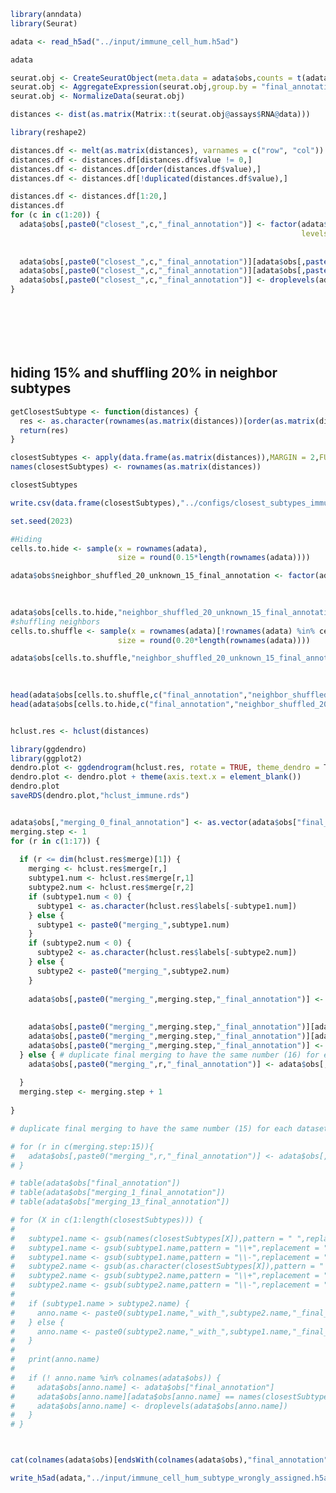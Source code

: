 ```r
library(anndata)
library(Seurat)
```
```r
adata <- read_h5ad("../input/immune_cell_hum.h5ad")

adata
```

```r
seurat.obj <- CreateSeuratObject(meta.data = adata$obs,counts = t(adata$layers['counts']))
seurat.obj <- AggregateExpression(seurat.obj,group.by = "final_annotation",slot = "counts",return.seurat = T)
seurat.obj <- NormalizeData(seurat.obj)

distances <- dist(as.matrix(Matrix::t(seurat.obj@assays$RNA@data)))

library(reshape2)

distances.df <- melt(as.matrix(distances), varnames = c("row", "col"))
distances.df <- distances.df[distances.df$value != 0,]
distances.df <- distances.df[order(distances.df$value),]
distances.df <- distances.df[!duplicated(distances.df$value),]

distances.df <- distances.df[1:20,]
distances.df
for (c in c(1:20)) {
  adata$obs[,paste0("closest_",c,"_final_annotation")] <- factor(adata$obs[,"final_annotation"],
                                                                 levels = c(levels(adata$obs[,"final_annotation"]),
                                                                            "merged_type"))
  
  adata$obs[,paste0("closest_",c,"_final_annotation")][adata$obs[,paste0("closest_",c,"_final_annotation")] == as.character(distances.df[c,"row"])] <- "merged_type"
  adata$obs[,paste0("closest_",c,"_final_annotation")][adata$obs[,paste0("closest_",c,"_final_annotation")] == as.character(distances.df[c,"col"])] <- "merged_type"
  adata$obs[,paste0("closest_",c,"_final_annotation")] <- droplevels(adata$obs[,paste0("closest_",c,"_final_annotation")] )
}








```

## hiding 15% and shuffling 20% in neighbor subtypes
```r
getClosestSubtype <- function(distances) {
  res <- as.character(rownames(as.matrix(distances))[order(as.matrix(distances)[,1])[2]])
  return(res)
}

closestSubtypes <- apply(data.frame(as.matrix(distances)),MARGIN = 2,FUN = getClosestSubtype)
names(closestSubtypes) <- rownames(as.matrix(distances))

closestSubtypes

write.csv(data.frame(closestSubtypes),"../configs/closest_subtypes_immune.csv")

```


```r


set.seed(2023)

#Hiding 
cells.to.hide <- sample(x = rownames(adata),
                        size = round(0.15*length(rownames(adata))))

adata$obs$neighbor_shuffled_20_unknown_15_final_annotation <- factor(adata$obs[,"final_annotation"],
                                                                              levels = c(levels(adata$obs[,"final_annotation"]),
                                                                                         "unknown"))

adata$obs[cells.to.hide,"neighbor_shuffled_20_unknown_15_final_annotation"] <- "unknown"
#shuffling neighbors
cells.to.shuffle <- sample(x = rownames(adata)[!rownames(adata) %in% cells.to.hide],
                        size = round(0.20*length(rownames(adata))))

adata$obs[cells.to.shuffle,"neighbor_shuffled_20_unknown_15_final_annotation"] <- plyr::mapvalues(x = adata$obs[cells.to.shuffle,"neighbor_shuffled_20_unknown_15_final_annotation"],
                                                                                             from = names(closestSubtypes),
                                                                                             to = closestSubtypes)

head(adata$obs[cells.to.shuffle,c("final_annotation","neighbor_shuffled_20_unknown_15_final_annotation")],n=10)
head(adata$obs[cells.to.hide,c("final_annotation","neighbor_shuffled_20_unknown_15_final_annotation")],n=10)


hclust.res <- hclust(distances)

library(ggdendro)
library(ggplot2)
dendro.plot <- ggdendrogram(hclust.res, rotate = TRUE, theme_dendro = T) 
dendro.plot <- dendro.plot + theme(axis.text.x = element_blank())
dendro.plot
saveRDS(dendro.plot,"hclust_immune.rds")


adata$obs[,"merging_0_final_annotation"] <- as.vector(adata$obs["final_annotation"]) 
merging.step <- 1
for (r in c(1:17)) {
  
  if (r <= dim(hclust.res$merge)[1]) {
    merging <- hclust.res$merge[r,]
    subtype1.num <- hclust.res$merge[r,1]
    subtype2.num <- hclust.res$merge[r,2]
    if (subtype1.num < 0) {
      subtype1 <- as.character(hclust.res$labels[-subtype1.num])
    } else {
      subtype1 <- paste0("merging_",subtype1.num)
    }
    if (subtype2.num < 0) {
      subtype2 <- as.character(hclust.res$labels[-subtype2.num])
    } else {
      subtype2 <- paste0("merging_",subtype2.num)
    }
    
    adata$obs[,paste0("merging_",merging.step,"_final_annotation")] <- factor(adata$obs[,paste0("merging_",merging.step-1,"_final_annotation")],
                                                                              levels = c(levels(adata$obs[,paste0("merging_",merging.step-1,"_final_annotation")]),
                                                                                         paste0("merging_",merging.step)))
    adata$obs[,paste0("merging_",merging.step,"_final_annotation")][adata$obs[,paste0("merging_",merging.step-1,"_final_annotation")] == subtype1] <- paste0("merging_",merging.step)
    adata$obs[,paste0("merging_",merging.step,"_final_annotation")][adata$obs[,paste0("merging_",merging.step-1,"_final_annotation")] == subtype2] <- paste0("merging_",merging.step)
    adata$obs[,paste0("merging_",merging.step,"_final_annotation")] <- droplevels(adata$obs[,paste0("merging_",merging.step,"_final_annotation")])
  } else { # duplicate final merging to have the same number (16) for each task in the workflow
    adata$obs[,paste0("merging_",r,"_final_annotation")] <- adata$obs[,paste0("merging_",merging.step-1,"_final_annotation")]
    
  }
  merging.step <- merging.step + 1
  
}

# duplicate final merging to have the same number (15) for each dataset in the workflow

# for (r in c(merging.step:15)){
#   adata$obs[,paste0("merging_",r,"_final_annotation")] <- adata$obs[,paste0("merging_",merging.step-1,"_final_annotation")]
# }

# table(adata$obs["final_annotation"])
# table(adata$obs["merging_1_final_annotation"])
# table(adata$obs["merging_13_final_annotation"])
```


```r
# for (X in c(1:length(closestSubtypes))) {
#   
#   subtype1.name <- gsub(names(closestSubtypes[X]),pattern = " ",replacement = "_")
#   subtype1.name <- gsub(subtype1.name,pattern = "\\+",replacement = "pos")
#   subtype1.name <- gsub(subtype1.name,pattern = "\\-",replacement = "_")
#   subtype2.name <- gsub(as.character(closestSubtypes[X]),pattern = " ",replacement = "_")
#   subtype2.name <- gsub(subtype2.name,pattern = "\\+",replacement = "pos")
#   subtype2.name <- gsub(subtype2.name,pattern = "\\-",replacement = "_")
#   
#   if (subtype1.name > subtype2.name) {
#     anno.name <- paste0(subtype1.name,"_with_",subtype2.name,"_final_annotation")
#   } else { 
#     anno.name <- paste0(subtype2.name,"_with_",subtype1.name,"_final_annotation")
#   } 
#   
#   print(anno.name)
#   
#   if (! anno.name %in% colnames(adata$obs)) {
#     adata$obs[anno.name] <- adata$obs["final_annotation"]
#     adata$obs[anno.name][adata$obs[anno.name] == names(closestSubtypes[X])] <- closestSubtypes[X]
#     adata$obs[anno.name] <- droplevels(adata$obs[anno.name])
#   }
# }



```

```r


```
```r
cat(colnames(adata$obs)[endsWith(colnames(adata$obs),"final_annotation")],sep = "\n  - ")
```
```r
write_h5ad(adata,"../input/immune_cell_hum_subtype_wrongly_assigned.h5ad")
```

